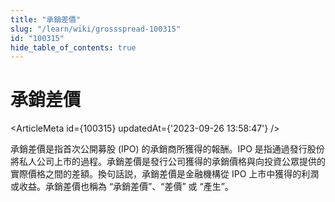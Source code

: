 ```yaml
---
title: "承銷差價"
slug: "/learn/wiki/grossspread-100315"
id: "100315"
hide_table_of_contents: true
---
```



# 承銷差價

<ArticleMeta id={100315} updatedAt={'2023-09-26 13:58:47'} />
<div className='border-solid border-b border-t-0 my-4 border-[var(--ifm-color-gray-300)]' />

承銷差價是指首次公開募股 (IPO) 的承銷商所獲得的報酬。IPO 是指通過發行股份將私人公司上市的過程。承銷差價是發行公司獲得的承銷價格與向投資公眾提供的實際價格之間的差額。換句話説，承銷差價是金融機構從 IPO 上市中獲得的利潤或收益。承銷差價也稱為 “承銷差價”、“差價” 或 “產生”。
